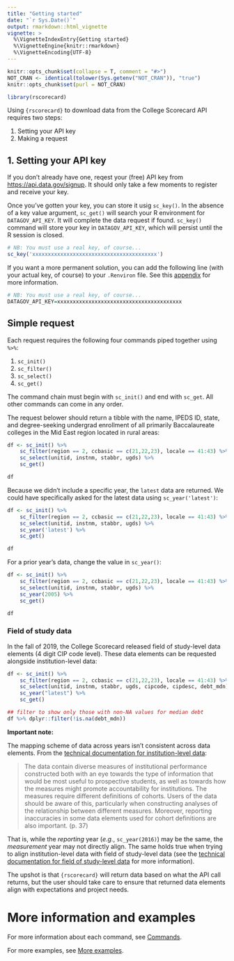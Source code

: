 ```yaml
---
title: "Getting started"
date: "`r Sys.Date()`"
output: rmarkdown::html_vignette
vignette: >
  %\VignetteIndexEntry{Getting started}
  %\VignetteEngine{knitr::rmarkdown}
  %\VignetteEncoding{UTF-8}
---
```


```r
knitr::opts_chunk$set(collapse = T, comment = "#>")
NOT_CRAN <- identical(tolower(Sys.getenv("NOT_CRAN")), "true")
knitr::opts_chunk$set(purl = NOT_CRAN)
```

```r
library(rscorecard)
```

Using `{rscorecard}` to download data from the College Scorecard API
requires two steps:

1. Setting your API key
2. Making a request

## 1. Setting your API key

If you don't already have one, reqest your (free) API key from
[https://api.data.gov/signup](https://api.data.gov/signup). It should
only take a few moments to register and receive your key.

Once you've gotten your key, you can store it usig `sc_key()`. In the
absence of a key value argument, `sc_get()` will search your R
environment for `DATAGOV_API_KEY`. It will complete the data request
if found. `sc_key()` command will store your key in `DATAGOV_API_KEY`,
which will persist until the R session is closed.

```r
# NB: You must use a real key, of course... 
sc_key('xxxxxxxxxxxxxxxxxxxxxxxxxxxxxxxxxxxxxxxx')
```

If you want a more permanent solution, you can add the following line
(with your actual key, of course) to your `.Renviron` file.  See this
[appendix](ftp://cran.r-project.org/pub/R/web/packages/httr/vignettes/api-packages.html)
for more information.

```r
# NB: You must use a real key, of course... 
DATAGOV_API_KEY=xxxxxxxxxxxxxxxxxxxxxxxxxxxxxxxxxxxxxxxx
```

## Simple request

Each request requires the following four commands piped together using
`%>%`:

1. `sc_init()`
2. `sc_filter()`
3. `sc_select()`
4. `sc_get()`

The command chain must begin with `sc_init()` and end with
`sc_get`. All other commands can come in any order.

The request belower should return a tibble with the name, IPEDS ID,
state, and degree-seeking undergrad enrollment of all primarily
Baccalaureate colleges in the Mid East region located in rural areas:

```r
df <- sc_init() %>% 
    sc_filter(region == 2, ccbasic == c(21,22,23), locale == 41:43) %>% 
    sc_select(unitid, instnm, stabbr, ugds) %>% 
    sc_get()
```
```r
df
```

Because we didn't include a specific year, the `latest` data are
returned. We could have specifically asked for the latest data using
`sc_year('latest')`:

```r
df <- sc_init() %>% 
    sc_filter(region == 2, ccbasic == c(21,22,23), locale == 41:43) %>% 
    sc_select(unitid, instnm, stabbr, ugds) %>%
    sc_year('latest') %>% 
    sc_get()
```
```r
df
```

For a prior year's data, change the value in `sc_year()`:


```r
df <- sc_init() %>% 
    sc_filter(region == 2, ccbasic == c(21,22,23), locale == 41:43) %>% 
    sc_select(unitid, instnm, stabbr, ugds) %>%
    sc_year(2005) %>% 
    sc_get()
```
```r
df
```

### Field of study data

In the fall of 2019, the College Scorecard released field of
study-level data elements (4 digit CIP code level). These data
elements can be requested alongside institution-level data:

```r
df <- sc_init() %>% 
    sc_filter(region == 2, ccbasic == c(21,22,23), locale == 41:43) %>% 
    sc_select(unitid, instnm, stabbr, ugds, cipcode, cipdesc, debt_mdn) %>%
    sc_year("latest") %>% 
    sc_get()
```

```r
## filter to show only those with non-NA values for median debt
df %>% dplyr::filter(!is.na(debt_mdn))
```

**Important note:**

The mapping scheme of data across years isn't consistent across data
elements. From the [technical documentation for institution-level
data](https://collegescorecard.ed.gov/assets/FullDataDocumentation.pdf):

> The data contain diverse measures of institutional performance
> constructed both with an eye towards the type of information that
> would be most useful to prospective students, as well as towards how
> the measures might promote accountability for institutions. The
> measures require different definitions of cohorts. Users of the data
> should be aware of this, particularly when constructing analyses of
> the relationship between different measures. Moreover, reporting
> inaccuracies in some data elements used for cohort definitions are
> also important. (p. 37)

That is, while the _reporting_ year (_e.g._, `sc_year(2016)`) may be
the same, the _measurement_ year may not directly align. The same
holds true when trying to align institution-level data with field of
study-level data (see the [technical documentation for field of
study-level
data](https://collegescorecard.ed.gov/assets/FieldOfStudyDataDocumentation.pdf)
for more information). 

The upshot is that `{rscorecard}` will return data based on what the
API call returns, but the user should take care to ensure that
returned data elements align with expectations and project needs.

# More information and examples

For more information about each command, see
[Commands](https://www.btskinner.io/rscorecard/articles/commands.html).

For more examples, see [More
examples](https://www.btskinner.io/rscorecard/articles/more_examples.html).








